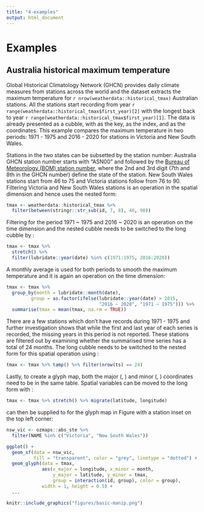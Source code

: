 ```yaml
---
title: "4-examples"
output: html_document
---
```


# Examples

## Australia historical maximum temperature

Global Historical Climatology Network (GHCN) provides daily climate measures from stations across the world and the dataset \code{weatherdata::historical_tmax} extracts the maximum temperature for `r nrow(weatherdata::historical_tmax)` Australian stations. All the stations start recording from year `r range(weatherdata::historical_tmax$first_year)[2]` with the longest back to year `r range(weatherdata::historical_tmax$first_year)[1]`. The data \code{historical_tmax} is already presented as a cubble, with \code{id} as the key, \code{date} as the index, and \code{c(longitude, latitude)} as the coordinates. This example compares the maximum temperature in two periods: 1971 - 1975 and 2016 - 2020 for stations in Victoria and New South Wales.

Stations in the two states can be subsetted by the station number: Australia GHCN station number starts with "ASN00" and followed by the [Bureau of Meteorology (BOM) station number](http://www.bom.gov.au/climate/cdo/about/site-num.shtml), where the 2nd and 3rd digit (7th and 8th in the GHCN number) define the state of the station. New South Wales stations start from 46 to 75 and Victoria stations follow from 76 to 90. Filtering Victoria and New South Wales stations is an operation in the spatial dimension and hence uses the nested form: 

```r
tmax <- weatherdata::historical_tmax %>%
  filter(between(stringr::str_sub(id, 7, 8), 46, 90))
```

Filtering for the period 1971 ~ 1975 and 2016 ~ 2020 is an operation on the time dimension and the nested cubble needs to be switched to the long cubble by \code{stretch()}: 

```r
tmax <- tmax %>% 
  stretch() %>%
  filter(lubridate::year(date) %in% c(1971:1975, 2016:2020)) 
```

A monthly average is used for both periods to smooth the maximum temperature and it is again an operation on the time dimension:

```r
tmax <- tmax %>%
  group_by(month = lubridate::month(date), 
         group = as.factor(ifelse(lubridate::year(date) > 2015, 
                                  "2016 ~ 2020", "1971 ~ 1975"))) %>%
  summarise(tmax = mean(tmax, na.rm = TRUE))
```

There are a few stations which don't have records during 1971 - 1975 and further investigation shows that while the first and last year of each series is recorded, the missing years in this period is not reported. These stations are filtered out by examining whether the summarised time series has a total of 24 months. The long cubble needs to be switched to the nested form for this spatial operation using \code{tamp()}: 

```r
tmax <- tmax %>% tamp() %>% filter(nrow(ts) == 24) 
```

Lastly, to create a glyph map, both the major (\code{longitude}, \code{latitude}) and minor (\code{month}, \code{tmax}) coordinates need to be in the same table. Spatial variables can be moved to the long form with \code{migrate()}: 

```r
tmax <- tmax %>% stretch() %>% migrate(latitude, longitude)
```

\code{tmax} can then be supplied to \code{geom_glyph()} for the glyph map in Figure \ref{fig:basic-manip} with a station inset on the top left corner:

```r
nsw_vic <- ozmaps::abs_ste %>% 
  filter(NAME %in% c("Victoria", "New South Wales"))

ggplot() + 
  geom_sf(data = nsw_vic, 
          fill = "transparent", color = "grey", linetype = "dotted") + 
  geom_glyph(data = tmax, 
             aes(x_major = longitude, x_minor = month, 
                 y_major = latitude, y_minor = tmax,
                 group = interaction(id, group), color = group),
             width = 1, height = 0.5) +
  ...
```

```r
knitr::include_graphics("figures/basic-manip.png")
```



